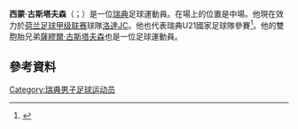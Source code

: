 {{noteTA
|G1=Football
|G2=uefa
|1=zh-hk:古斯達夫臣; zh-tw:古斯塔夫森;
}}

'''西蒙·古斯塔夫森'''（{{lang-sv|Simon Gustafson}}；{{bd|1995年|1月11日}}）是一位[[瑞典|瑞典]]足球運動員。在場上的位置是中場。他現在效力於[[荷兰足球甲级联赛|荷兰足球甲级联赛]]球隊[[卡格迪洛達JC|洛達JC]]。他也代表瑞典U21國家足球隊參賽<ref>{{cite web|title=Simon Gustafson|url=http://svenskfotboll.se/allsvenskan/person/?playerid=7700|publisher=Svenskfotboll|accessdate=31 March 2013|archive-url=https://web.archive.org/web/20150707150059/http://svenskfotboll.se/allsvenskan/person/?playerid=7700|archive-date=2015-07-07|dead-url=yes}}</ref>。他的雙胞胎兄弟[[薩繆爾·古斯塔夫森|薩繆爾·古斯塔夫森]]也是一位足球運動員。

==參考資料==
{{Reflist}}

{{DEFAULTSORT: Gustafson, Simon}}
[[Category:瑞典男子足球运动员|Category:瑞典男子足球运动员]]